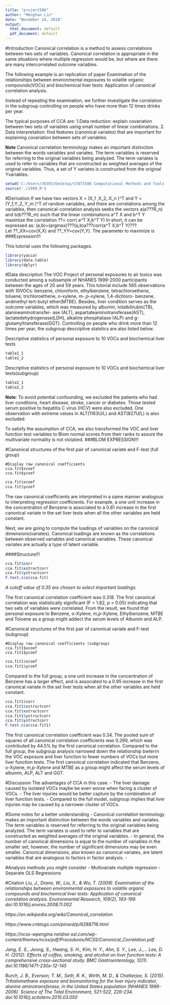 ---
title: "project506"
author: "Menghan Lin"
date: "November 24, 2018"
output:
  html_document: default
  pdf_document: default
---

#Introduction
Canonical correlation is a method to assess correlations between two sets of variables. Canonical correlation is appropriate in the same situations where multiple regression would be, but where are there are many intercorrelated outcome variables.

The following example is an replication of paper Examination of the relationships between environmental exposures to volatile organic compounds(VOCs) and biochemical liver tests: Application of canonical correlation analysis.

Instead of repeating the examination, we further investigate the correlation in the subgroup controlling on people who have more than 12 times drinks per year.

The typical purposes of CCA are: 1.Data reduction: explain covariation between two sets of variables using small number of linear combinations. 2. Data interpretation: find features (canonical variates) that are important for explaining covariation between sets of variables.

**Note** Canonical correlation terminology makes an important distinction between the words variables and variates. The term variables is reserved for referring to the original variables being analyzed. The term variates is used to refer to variables that are constructed as weighted averages of the original variables. Thus, a set of Y variates is construxted from the original Yvariables.
```{r results='hide', include = FALSE}
setwd('C:/Users/36303/Desktop/STATS506 Computational Methods and Tools in Statistics/Proj1/1999')
source('./1999.R')
```

#Derivation
If we have two vectors X = (X_1  ,X_2,.X_n )^T and Y = (Y_1,Y_2,.Y_m )^T of random variables, and there are correlations among the variables, then canonical-correlation analysis seeks the vectors a(a???R_n) and b(b???R_m) such that the linear combinations a^T X and b^T Y maximize the correlation ??= corr( a^T X,b^T Y)
In short, it can be expressed as:
(a,b)=(argmax)???(a,b)a???corr(a^T X,b^T Y)???  
Let ??_XX=cov(X,X) and ??_YY=cov(Y,Y). The parameter to maximize is
###Expression!!!




This tutorial uses the following packages.
```{r inclue=FALSE}
library(yacca)
library(data.table)
library(dplyr)
```

#Data description
The VOC Project of personal exposures to air toxics was conducted among a subsample of NHANES 1999-2000 participants between the ages of 20 and 59 years. This tutorial include 565 observations with 10VOCs: benzene, chloroform, ethylbenzene, tetrachloroethene, toluene, trichloroethene, o-xylene, m-,p-xylene, 1,4-dichloro- benzene, andmethyl tert-butyl ether(MTBE). Besides, liver condition serves as the outcome variables, which was measured by albumin, totalbilirubin(TB), alanineaminotransfer- ase (ALT), aspartateaminotransferase(AST), lactatedehydrogenase(LDH), alkaline phosphatase (ALP) and g-glutamyltransferase(GGT).
Controlling on people who drink more than 12 times per year, the subgroup descriptive statstics are also listed below. 

Descriptive statistics of personal exposure to 10 VOCs and biochemical liver tests
```{r echo = FALSE}
table1_1
table1_2

```

Descriptive statistics of personal exposure to 10 VOCs and biochemical liver tests(subgroup)
```{r echo = FALSE}
table2_1
table2_2
```
**Note**: To avoid potential confounding, we excluded the patients who had liver conditions, heart disease, stroke, cancer or diabetes. Those tested serum positive to hepatitis C virus (HCV) were also excluded. One observation with extreme values in ALT(1163U/L) and AST(827U/L) is also excluded. 

To satisfy the assumption of CCA, we also transformed the VOC and liver function test variables to Blom normal scores from their ranks to assure the multivariate normality is not violatied.
###BLOM EXPRESSION!!!

#Canonical structures of the first pair of canonical variate and F-test (full group)
```
#Display raw canonical coefficients
cca.fit$xcoef
cca.fit$ycoef
```
```{r echo= FALSE}
cca.fit$xcoef
cca.fit$ycoef
```
The raw canonical coefficients are interpreted in a same manner analogous to interpreting regression coefficients. For example, a one unit increase in the concentration of Benzene is associated to a 0.81 increase in the first canonical variate in the set liver tests when all the other variables are held constant.

Next, we are going to compute the loadings of variables on the canonical dimensions(variates). Canonical loadings are known as the correlations between observed variables and canonical variables. These canonical variates are actually a type of latent variable.

####Structure!!!
```{r}
cca.fit$corr
cca.fit$xstructcorr
cca.fit$ystructcorr
F.test.cca(cca.fit)
```
*A cutoff value of 0.35 are chosen to select important loadings. *

The first canonical correlation coefficient was 0.318. The first canonical correlation was statistically significant (F = 1.82, p < 0.05) indicating that two sets of variables were correlated. From the result, we found that personal exposure to Benzene, o-Xylene, m,p-Xylene, Ethylbenzene, MTBE and Toluene as a group might addect the serum levels of Albumin and ALP.

#Canonical structures of the first pair of canonical variate and F-test (subgroup)
```
#Display raw canonical coefficients (subgroup)
cca.fit1$xcoef
cca.fit1$ycoef
```
```{r echo= FALSE}
cca.fit1$xcoef
cca.fit1$ycoef
```
Compared to the full group, a one unit increase in the concentration of Benzene has a larger effect, and is associated to a 0.95 increase in the first canonical variate in the set liver tests when all the other variables are held constant.


```{r}
cca.fit1$corr
cca.fit1$xstructcorr
cca.fit$xstructcorr
cca.fit1$ystructcorr
cca.fit$ystructcorr
F.test.cca(cca.fit1)
```

The first canonical correlation coefficient was 0.34. The pooled sum of squares of all canonical correlation coefficients was 0.269, which was contributed by 44.5% by the first canonical correlation. Compared to the full group, the subgroup analysis narrowed down the relationship bwterrn the VOC exposure and liver function to fewer numbers of VOCs but more liver function tests. The first canonical correlation indicated that Benzene, o-Xylene, m,p-Xylene and MTBE as a group might affect the serum levels of albumin, ALP, ALT and GGT.

#Discussion
The advantages of CCA in this case:
- The liver damage caused by isolated VOCs maybe be even worse when facing a cluster of VOCs.
- The liver injuries would be better capture by the combination of liver function tests.
- Compared to the full model, subgroup implies that liver injuries may be caused by a narrower cluster of VOCs.

#Some notes for a better understanding
- Canonical correlation terminology makes an important distinction between the words variables and variates. The term variables is reserved for referring to the original variables being analyzed. The term variates is used to refer to variables that are constructed as weighted averages of the original variables.
- In general, the number of canonical dimensions is equal to the number of variables in the smaller set; however, the number of significant dimensions may be even smaller. Canonical dimensions, also known as canonical variates, are latent variables that are analogous to factors in factor analysis.
- 

#Analysis methods you might consider
- Multivariate multiple regression
- Separate OLS Regressions

#Citation
*Liu, J., Drane, W., Liu, X., & Wu, T. (2009). Examination of the relationships between environmental exposures to volatile organic compounds and biochemical liver tests: Application of canonical correlation analysis. Environmental Research, 109(2), 193-199. doi:10.1016/j.envres.2008.11.002*

*https://en.wikipedia.org/wiki/Canonical_correlation*

*https://www.cnblogs.com/pinard/p/6288716.html*

*https://ncss-wpengine.netdna-ssl.com/wp-content/themes/ncss/pdf/Procedures/NCSS/Canonical_Correlation.pdf*

*Jang, E. S., Jeong, S., Hwang, S. H., Kim, H. Y., Ahn, S. Y., Lee, J.,... Lee, D. H. (2012). Effects of coffee, smoking, and alcohol on liver function tests: A comprehensive cross-sectional study. BMC Gastroenterology, 12(1). doi:10.1186/1471-230x-12-145*

*Burch, J. B., Everson, T. M., Seth, R. K., Wirth, M. D., & Chatterjee, S. (2015). Trihalomethane exposure and biomonitoring for the liver injury indicator, alanine aminotransferase, in the United States population (NHANES 1999-2006). Science of The Total Environment, 521-522, 226-234. doi:10.1016/j.scitotenv.2015.03.050*

